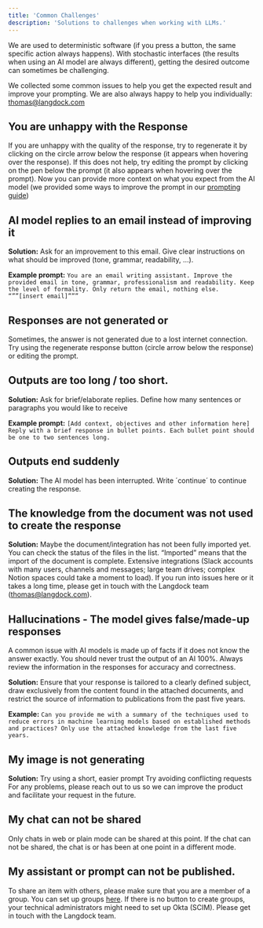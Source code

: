 ```yaml
---
title: 'Common Challenges'
description: 'Solutions to challenges when working with LLMs.'
---
```


We are used to deterministic software (if you press a button, the same specific action always happens). With stochastic interfaces (the results when using an AI model are always different), getting the desired outcome can sometimes be challenging.

We collected some common issues to help you get the expected result and improve your prompting. We are also always happy to help you individually: thomas@langdock.com

## You are unhappy with the Response
If you are unhappy with the quality of the response, try to regenerate it by clicking on the circle arrow below the response (it appears when hovering over the response). If this does not help, try editing the prompt by clicking on the pen below the prompt (it also appears when hovering over the prompt). Now you can provide more context on what you expect from the AI model (we provided some ways to improve the prompt in our [prompting guide](/prompting))

## AI model replies to an email instead of improving it

**Solution:** Ask for an improvement to this email. Give clear instructions on what should be improved (tone, grammar, readability, …).


**Example prompt:** `You are an email writing assistant. Improve the provided email in tone, grammar, professionalism and readability. Keep the level of formality. Only return the email, nothing else.
“””[insert email]”””`

## Responses are not generated or
Sometimes, the answer is not generated due to a lost internet connection. Try using the regenerate response button (circle arrow below the response) or editing the prompt.

## Outputs are too long / too short.
**Solution:** Ask for brief/elaborate replies. Define how many sentences or paragraphs you would like to receive

**Example prompt:** `[Add context, objectives and other information here] Reply with a brief response in bullet points. Each bullet point should be one to two sentences long.`



## Outputs end suddenly
**Solution:** The AI model has been interrupted. Write ´continue´ to continue creating the response.



## The knowledge from the document was not used to create the response

**Solution:** Maybe the document/integration has not been fully imported yet. You can check the status of the files in the list. “Imported” means that the import of the document is complete. Extensive integrations (Slack accounts with many users, channels and messages; large team drives; complex Notion spaces could take a moment to load). If you run into issues here or it takes a long time, please get in touch with the Langdock team (thomas@langdock.com).



## Hallucinations - The model gives false/made-up responses

A common issue with AI models is made up of facts if it does not know the answer exactly. You should never trust the output of an AI 100%. Always review the information in the responses for accuracy and correctness.

**Solution:** Ensure that your response is tailored to a clearly defined subject, draw exclusively from the content found in the attached documents, and restrict the source of information to publications from the past five years.

**Example:** `Can you provide me with a summary of the techniques used to reduce errors in machine learning models based on established methods and practices? Only use the attached knowledge from the last five years.`


## My image is not generating


**Solution:**
Try using a short, easier prompt
Try avoiding conflicting requests
For any problems, please reach out to us so we can improve the product and facilitate your request in the future.

## My chat can not be shared
Only chats in web or plain mode can be shared at this point. If the chat can not be shared, the chat is or has been at one point in a different mode.


## My assistant or prompt can not be published.

To share an item with others, please make sure that you are a member of a group. You can set up groups [here](https://platform.langdock.com/?settings=workspace&category=groups). If there is no button to create groups, your technical administrators might need to set up Okta (SCIM). Please get in touch with the Langdock team.

